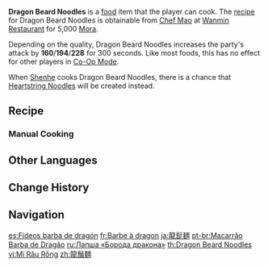{{Food Infobox
|id              = 108370
|description     = Noodles that are as slender as the hairs on a dragon's beard.
|desc_suspicious = The all-consuming attempt to make the noodles as thin as possible caused the pieces to break up during the cooking process. This is harder than it looks &mdash; and you're in need of more practice for sure.
|desc_basic      = The green onion is fried in a wok before the soup and condiments are added. Last in are the noodles, after which the lot is ladled out and plated up. The noodles must be skillfully hand-pulled multiple times before they become extremely thin &mdash; a technique that makes this dish the most challenging noodle recipe in [[Liyue]].
|desc_delicious  = The slim noodles are as a waterfall, draping their way into a soup that has captured the very essence of the mountains themselves. The softer mouthfeel compared to the average noodle dish make it nigh impossible to stop eating once you've started.
|type            = ATK-Boosting Dishes
|effectType      = ATK Up
|effect          = Increases all party members' ATK by (var1) for 300s.
|eff_att1        = ATK
|eff_suspicious1 = 160
|eff_basic1      = 194
|eff_delicious1  = 228
|quality         = 3
|region          = Liyue
|variant         = Heartstring Noodles
|recipe          = Sold by [[Chef Mao]]
}}
'''Dragon Beard Noodles''' is a [[food]] item that the player can cook. The [[recipe]] for Dragon Beard Noodles is obtainable from [[Chef Mao]] at [[Wanmin Restaurant]] for 5,000 [[Mora]].

Depending on the quality, Dragon Beard Noodles increases the party's attack by '''160'''/'''194'''/'''228''' for 300 seconds. Like most foods, this has no effect for other players in [[Co-Op Mode]].

When [[Shenhe]] cooks Dragon Beard Noodles, there is a chance that [[Heartstring Noodles]] will be created instead.

==Recipe==
{{Recipe
|type = Cooking
|Flour = 4
|Fowl = 2
|Mushroom = 2
|Ham = 1
|sort = Flour;Fowl;Mushroom;Ham
}}

===Manual Cooking===
{{Manual Cooking}}
<!--
==Trivia==
*
-->
==Other Languages==
{{Other Languages
|en      = Dragon Beard Noodles
|zhs     = 龙须面
|zhs_rm  = Lóng Xū Miàn
|zht     = 龍鬚麵
|zht_rm  = Lóng Xū Miàn
|zh_tl   = Dragon Beard Noodles
|ja      = 龍髭麺
|ja_rm   = Ryuushimen{{Assumed}}
|ja_tl   = Dragon Beard Noodles{{Sino}}
|ko      = 용수면
|ko_tl   = Dragon Beard Noodles
|es      = Fideos barba de dragón
|es_tl   = Dragon Beard Noodles
|fr      = Barbe à dragon
|fr_tl   = Dragon Beard
|fr_note = This construction sounds very colloquial and is incorrect in standard speech. It was probably influenced by {{fr|'''barbe à''' papa|tl=cotton candy|lit=daddy's beard,}} as the relationship of belonging always uses the preposition {{fr|de}} and not {{fr|à}}, with {{fr|barbe à papa}} being an exception to this rule.
|ru      = Лапша «Борода дракона»
|ru_tl   = "Dragon Beard" Noodles
|th      = Dragon Beard Noodles
|vi      = Mì Râu Rồng
|vi_tl   = 
|de      = Drachenbartnudeln
|de_tl   = Dragon Beard Noodles
|id      = Dragon Beard Noodles
|pt      = Macarrão Barba de Dragão
|pt_tl   = 
|tr      = Ejder Sakalı Eriştesi
|tr_tl   = Dragon Beard Noodles
|it      = Tagliolini barba di drago
|it_tl   = Dragon Beard {{w|Tagliolini}}
}}

==Change History==
{{Change History|2.4}}

==Navigation==
{{Food Navbox}}

[[es:Fideos barba de dragón]]
[[fr:Barbe à dragon]]
[[ja:龍髭麺]]
[[pt-br:Macarrão Barba de Dragão]]
[[ru:Лапша «Борода дракона»]]
[[th:Dragon Beard Noodles]]
[[vi:Mì Râu Rồng]]
[[zh:龍鬚麵]]